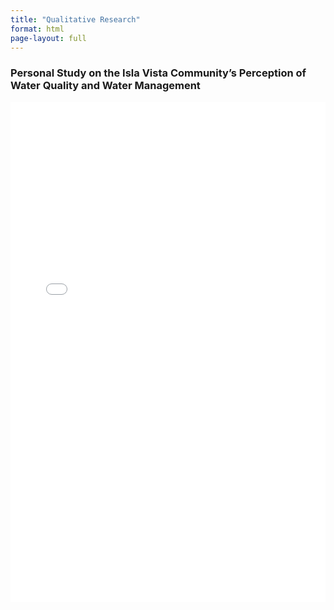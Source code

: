```yaml
---
title: "Qualitative Research"
format: html
page-layout: full
---
```


### Personal Study on the Isla Vista Community's Perception of Water Quality and Water Management

<iframe src="ENVS102_Research_Paper.pdf" width="100%" height="800px" style="border:none;">

This browser does not support PDFs. Please download the PDF to view it: <a href="Resume.pdf">Download PDF</a>

</iframe>
